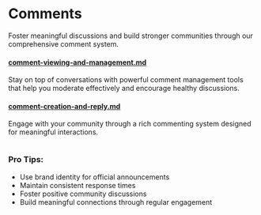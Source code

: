 # Comments

Foster meaningful discussions and build stronger communities through our comprehensive comment system.

#### [comment-viewing-and-management.md](comment-viewing-and-management.md "mention")

Stay on top of conversations with powerful comment management tools that help you moderate effectively and encourage healthy discussions.

#### [comment-creation-and-reply.md](comment-creation-and-reply.md "mention")

Engage with your community through a rich commenting system designed for meaningful interactions.

<figure><img src="../../../../.gitbook/assets/Screenshot 2567-11-05 at 21.34.49 (2).png" alt="" /><figcaption></figcaption></figure>

### Pro Tips:

* Use brand identity for official announcements
* Maintain consistent response times
* Foster positive community discussions
* Build meaningful connections through regular engagement
